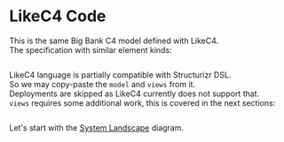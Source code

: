 
# LikeC4 Code

This is the same Big Bank C4 model defined with LikeC4.  
The specification with similar element kinds:  

```likec4 showLineNumbers file=<rootDir>/likec4/bigbank/_spec.c4 filename="_spec.c4" 
```

LikeC4 language is partially compatible with Structurizr DSL.  
So we may copy-paste the `model` and `views` from it.  
Deployments are skipped as LikeC4 currently does not support that.  
`views` requires some additional work, this is covered in the next sections:

```likec4 showLineNumbers file=<rootDir>/likec4/bigbank/bigbank.c4 filename="bigbank.c4" showLineNumbers
```

Let's start with the [System Landscape](./landscape) diagram.
